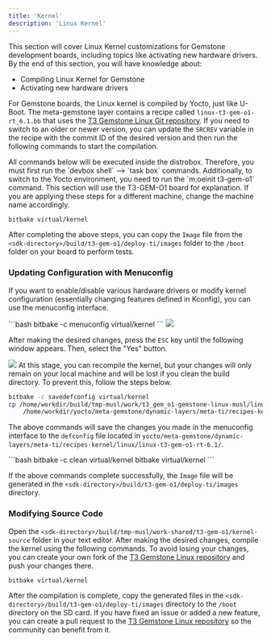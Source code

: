 ```yaml
---
title: 'Kernel'
description: 'Linux Kernel'
---
```


<Note>
This section will cover Linux Kernel customizations for Gemstone development boards, including topics like
activating new hardware drivers.
</Note>

<Tip>
By the end of this section, you will have knowledge about:

* Compiling Linux Kernel for Gemstone
* Activating new hardware drivers
</Tip>

For Gemstone boards, the Linux kernel is compiled by Yocto, just like U-Boot. The meta-gemstone layer contains
a recipe called `linux-t3-gem-o1-rt_6.1.bb` that uses the
[T3 Gemstone Linux Git repository](https://github.com/t3gemstone/linux). If you need to switch to an older or
newer version, you can update the `SRCREV` variable in the recipe with the commit ID of the desired version and
then run the following commands to start the compilation.

<Warning>
All commands below will be executed inside the distrobox. Therefore, you must first run the
`devbox shell` --> `task box` commands. Additionally, to switch to the Yocto environment, you need to
run the `m:oeinit t3-gem-o1` command.
</Warning>

<Note>
This section will use the T3-GEM-O1 board for explanation. If you are applying these steps for a different
machine, change the machine name accordingly.
</Note>

```bash
bitbake virtual/kernel
```

After completing the above steps, you can copy the `Image` file from
the `<sdk-directory>/build/t3-gem-o1/deploy-ti/images` folder to the `/boot` folder on your board to perform tests.

### Updating Configuration with Menuconfig

If you want to enable/disable various hardware drivers or modify kernel configuration (essentially changing
features defined in Kconfig), you can use the menuconfig interface.

<AccordionGroup>

  <Accordion title="Opening the Menuconfig screen">
  ```bash
  bitbake -c menuconfig virtual/kernel
  ```

  <Frame>
    <img src="/images/kernel-menuconfig.png" />
  </Frame>

  After making the desired changes, press the `ESC` key until the following window appears. Then, select
  the "Yes" button.

  <Frame>
    <img src="/images/kernel-menuconfig-save.png" />
  </Frame>
  </Accordion>

  <Accordion title="Making changes permanent">
  At this stage, you can recompile the kernel, but your changes will only remain on your local machine and will be
  lost if you clean the build directory. To prevent this, follow the steps below.

  ```bash
  bitbake -c savedefconfig virtual/kernel
  cp /home/workdir/build/tmp-musl/work/t3_gem_o1-gemstone-linux-musl/linux-t3-gem-o1-rt/6.1.83+git/defconfig \
      /home/workdir/yocto/meta-gemstone/dynamic-layers/meta-ti/recipes-kernel/linux/linux-t3-gem-o1-rt-6.1/
  ```

  The above commands will save the changes you made in the menuconfig interface to the `defconfig` file
  located in `yocto/meta-gemstone/dynamic-layers/meta-ti/recipes-kernel/linux/linux-t3-gem-o1-rt-6.1/`.
  </Accordion>

  <Accordion title="Recompiling the Kernel">
  ```bash
  bitbake -c clean virtual/kernel
  bitbake virtual/kernel
  ```

  If the above commands complete successfully, the `Image` file will be generated in the
  `<sdk-directory>/build/t3-gem-o1/deploy-ti/images` directory.
  </Accordion>

</AccordionGroup>

### Modifying Source Code

Open the `<sdk-directory>/build/tmp-musl/work-shared/t3-gem-o1/kernel-source` folder in your text editor.
After making the desired changes, compile the kernel using the following commands. To avoid losing your
changes, you can create your own fork of the [T3 Gemstone Linux repository](https://github.com/t3gemstone/linux)
and push your changes there.

```bash
bitbake virtual/kernel
```

After the compilation is complete, copy the generated files in the `<sdk-directory>/build/t3-gem-o1/deploy-ti/images`
directory to the `/boot` directory on the SD card. If you have fixed an issue or added a new feature, you can create
a pull request to the [T3 Gemstone Linux repository](https://github.com/t3gemstone/linux) so the community can
benefit from it.
